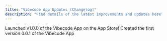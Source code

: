 ```yaml
---
title: "Vibecode App Updates (Changelog)"
description: "Find details of the latest improvements and updates here"
---
```


<Update label="10/24/2025" description="">
  Launched v1.0.0 of the Vibecode App on the App Store!
</Update>

<Update label="10/24/2025" description="">
  Created the first version 0.0.1 of the Vibecode App
</Update>